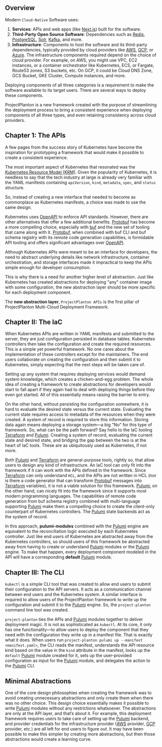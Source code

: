 ## Overview

Modern `Cloud-Native` Software uses:

1. **Services**: APIs and web apps (like [Next.js](https://nextjs.org/)) built for the software.
2. **Third-Party Open Source Software**: Dependencies such as [Redis](https://redis.io/), [PostgreSQL](https://www.postgresql.org/), [Solr](https://solr.apache.org/), [Kafka](https://kafka.apache.org/), and more.
3. **Infrastructure**: Components to host the software and its third-party dependencies, typically provided by cloud providers like [AWS](https://aws.amazon.com/), [GCP](https://cloud.google.com/), or [Azure](https://azure.microsoft.com/). The infrastructure components required depend on the choice of cloud provider. For example, on AWS, you might use VPC, EC2 instances, or a container orchestrator like Kubernetes, ECS, or Fargate, Route53 zones, S3 buckets, etc. On GCP, it could be Cloud DNS Zone, GCS Bucket, GKE Cluster, Compute instances, and more.

Deploying components of all three categories is a requirement to make the software available to its target users. There are several ways to deploy these components.

ProjectPlanton is a new framework created with the purpose of streamlining the deployment process to bring a consistent experience when deploying components of all three types, and even retaining consistency across cloud providers.

## Chapter 1: The APIs

A few pages from the success story of Kubernetes have become the inspiration for prototyping a framework that would make it possible to create a consistent experience.

The most important aspect of Kubernetes that resonated was the [Kubernetes Resource Model (KRM)](https://github.com/kubernetes/design-proposals-archive/blob/main/architecture/resource-management.md). Given the popularity of Kubernetes, it is needless to say that the tech industry at large is already very familiar with the YAML manifests containing `apiVersion`, `kind`, `metadata`, `spec`, and `status` structure.

So, instead of creating a new interface that needed to become as commonplace as Kubernetes manifests, a choice was made to use the same design.

Kubernetes uses [OpenAPI](https://swagger.io/specification/) to enforce API standards. However, there are other alternatives that offer a few additional benefits. [Protobuf](https://developers.google.com/protocol-buffers) has become a more compelling choice, especially with [buf](https://github.com/bufbuild/buf) and the new set of tooling that came along with it. [Protobuf](https://developers.google.com/protocol-buffers), when combined with buf CLI and buf schema registry with its remote code generation capabilities, is formidable API tooling and offers significant advantages over [OpenAPI](https://swagger.io/specification/).

Although Kubernetes APIs were meant to be an interface for developers, the need to abstract underlying details like network infrastructure, container orchestration, and storage interfaces made it impractical to keep the APIs simple enough for developer consumption.

This is why there is a need for another higher level of abstraction. Just like Kubernetes has created abstractions for deploying "any" container image with some configuration, the new abstraction layer should be more specific for each deployment component.

The **new abstraction layer**, `ProjectPlanton APIs` is the first pillar of ProjectPlanton Multi-Cloud Deployment Framework.

## Chapter II: The IaC

When Kubernetes APIs are written in YAML manifests and submitted to the server, they are just configuration persisted in database tables. Kubernetes controllers then take the configuration and create the required resources. This is a simple yet powerful framework. No one cares about the implementation of these controllers except for the maintainers. The end users collaborate on creating the configuration and then submit it to Kubernetes, simply expecting that the next steps will be taken care of.

Setting up any system that requires deploying services would demand system knowledge, which creates a chicken-and-egg problem. The whole idea of creating a framework to create abstractions for developers would start to fall apart if they again had to deal with deploying things before they even got started. All of this essentially means raising the barrier to entry.

On the other hand, without persisting the configuration somewhere, it is hard to evaluate the desired state versus the current state. Evaluating the current state requires access to metadata of the resources when they were created. A system of record is required to store this information. Storing data again means deploying a storage system—a big "No" for this type of framework. So, what can be the path forward? Say hello to the IaC tooling [Terraform](https://www.terraform.io) and [Pulumi](https://www.pulumi.com). Creating a system of record, evaluating the current state and desired state, and bridging the gap between the two is at the heart of IaC tools. These are as ubiquitously used as Kubernetes, if not more.

Both [Pulumi](https://www.pulumi.com) and [Terraform](https://www.terraform.io) are general-purpose tools, rightly so, that allow users to design any kind of infrastructure. An IaC tool can only fit into the framework if it can work with the APIs defined in the framework. Since [Terraform](https://www.terraform.io) can only understand `HCL`, and the APIs are not written in HCL (nor is there a code generator that can transform [Protobuf](https://developers.google.com/protocol-buffers) messages into [Terraform](https://www.terraform.io) variables), it is not a viable solution for this framework. [Pulumi](https://www.pulumi.com), on the other hand, can nicely fit into the framework since it supports most modern programming languages. The capabilities of remote code generation from buf schema registry combined with multi-language supporting [Pulumi](https://www.pulumi.com) make them a compelling choice to create the client-only counterpart of Kubernetes controllers. The [Pulumi](https://www.pulumi.com) state backends act as the system of record.

In this approach, **pulumi-modules** combined with the [Pulumi](https://www.pulumi.com) engine are equivalent to the reconciliation logic executed by each Kubernetes controller. Just like end users of Kubernetes are abstracted away from the Kubernetes controllers, so should users of this framework be abstracted away from having to create or understand [Pulumi](https://www.pulumi.com) modules or the [Pulumi](https://www.pulumi.com) engine. To make that happen, every deployment component modeled in the API will have a corresponding **default** [Pulumi](https://www.pulumi.com) module.

## Chapter III: The CLI

`kubectl` is a simple CLI tool that was created to allow end users to submit their configuration to the API servers. It acts as a communication channel between end users and the Kubernetes system. A similar interface is required to allow users of the ProjectPlanton framework to write up the configuration and submit it to the [Pulumi](https://www.pulumi.com) engine. So, the `project-planton` command line tool was created.

`project-planton` ties the APIs and [Pulumi](https://www.pulumi.com) modules together to deliver deployment magic. It is not as sophisticated as `kubectl`. At its core, it only has one functionality—to allow users to deploy the component that they need with the configuration they write up in a manifest file. That is exactly what it does. When users run `project-planton pulumi up --manifest <manifest.yaml>`, the CLI reads the manifest, understands the API resource kind based on the value in the `kind` attribute in the manifest, looks up the `default` [Pulumi](https://www.pulumi.com) module created for it, sets up the user-provided configuration as input for the [Pulumi](https://www.pulumi.com) module, and delegates the action to the [Pulumi](https://www.pulumi.com) CLI.

## Minimal Abstractions

One of the core design philosophies when creating the framework was to avoid creating unnecessary abstractions and only create them when there was no other choice. This design choice essentially makes it possible to write [Pulumi](https://www.pulumi.com) modules without any restrictions whatsoever. The abstractions are only at the API layer, and that’s about it. For example, this deployment framework requires users to take care of setting up the [Pulumi](https://www.pulumi.com) backend, and provider credentials for the infrastructure provider ([AWS](https://aws.amazon.com/) provider, [GCP](https://cloud.google.com/) provider, etc.) are all left for end users to figure out. It may have been possible to make this simpler by creating more abstractions, but then those abstractions would create a learning curve.
